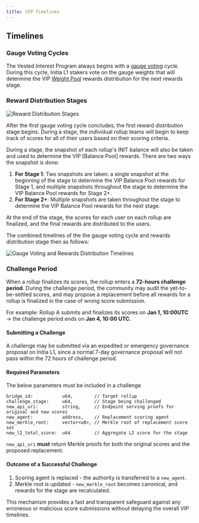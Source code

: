 ```yaml
---
title: VIP Timelines
---
```


## Timelines

### Gauge Voting Cycles

The Vested Interest Program always begins with a [gauge voting](/home/core-concepts/vip/gauges) cycle. During this cycle, Initia L1 stakers vote on the gauge weights that will determine the VIP [Weight Pool](/home/core-concepts/vip/architecture#weight-pool) rewards distribution for the next rewards stage.

### Reward Distribution Stages

![Reward Distribution Stages](/images/vip/vip_rewards_distribution_timeline.png)

After the first gauge voting cycle concludes, the first reward distribution stage begins. During a stage, the individual rollup teams will begin to keep track of scores for all of their users based on their scoring criteria.

During a stage, the snapshot of each rollup's INIT balance will also be taken and used to determine the VIP [Balance Pool] rewards. There are two ways the snapshot is done:

1.  **For Stage 1**: Two snapshots are taken: a single snapshot at the beginning of the stage to determine the VIP Balance Pool rewards for Stage 1, and multiple snapshots throughout the stage to determine the VIP Balance Pool rewards for Stage 2+.
2.  **For Stage 2+**: Multiple snapshots are taken throughout the stage to determine the VIP Balance Pool rewards for the next stage.

At the end of the stage, the scores for each user on each rollup are finalized, and the final rewards are distributed to the users.

The combined timelines of the the gauge voting cycle and rewards distribution stage then as follows:

![Gauge Voting and Rewards Distribution Timelines](/images/vip/vip_timelines.png)

### Challenge Period

When a rollup finalizes its scores, the rollup enters a **72-hours challenge period**. During the challenge period, the community may audit the yet-to-be-settled scores, and may propose a replacement before all rewards for a rollup is finalized in the case of wrong score submission. 

For example: Rollup A submits and finalizes its scores on **Jan 1, 10:00UTC** → the challenge period ends on **Jan 4, 10:00 UTC.**

#### Submitting a Challenge

A challenge may be submitted via an expedited or emergency governance proposal on Initia L1, since a normal 7-day governance proposal will not pass within the 72 hours of challenge period. 

#### Required Parameters

The below parameters must be included in a challenge

```
bridge_id:           u64,        // Target rollup
challenge_stage:     u64,        // Stage being challenged
new_api_uri:         string,     // Endpoint serving proofs for original and new scores
new_agent:           address,    // Replacement scoring agent
new_merkle_root:     vector<u8>, // Merkle root of replacement score set
new_l2_total_score:  u64         // Aggregate L2 score for the stage
```

`new_api_uri` **must** return Merkle proofs for both the original scores and the proposed replacement.

#### Outcome of a Successful Challenge

1. Scoring agent is replaced - the authority is transferred to a `new_agent`.
2. Merkle root is updated - `new_merkle_root` becomes canonical, and rewards for the stage are recalculated.

This mechanism provides a fast and transparent safeguard against any erroneous or malicious score submissions without delaying the overall VIP timelines.